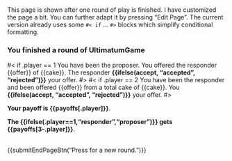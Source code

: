<br>
This page is shown after one round of play is finished. I have customized the page a bit. You can further adapt it by pressing "Edit Page". The current version already uses some `#< if` ... `#>` blocks which simplify conditional formatting.

<h3>You finished a round of UltimatumGame</h3>


<!-- Some conditional formatting using '#< if' blocks -->
#< if .player == 1
You have been the proposer. You offered the responder {{offer}} of {{cake}}. The responder <b>{{ifelse(accept, "accepted", "rejected")}}</b> your offer.
#>
#< if .player == 2
You have been the responder and been offered {{offer}} from a total cake of {{cake}}. You <b>{{ifelse(accept, "accepted", "rejected")}}</b> your offer.
#>

<!-- You can also do some conditional formatting without '#< if' blocks -->

<b>Your payoff is {{payoffs[.player]}}</b>.

<b>The {{ifelse(.player==1,"responder","proposer")}} gets {{payoffs[3-.player]}}</b>.

<br>
{{submitEndPageBtn("Press for a new round.")}}
